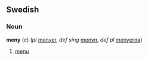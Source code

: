==Swedish==
===Noun===
'''meny''' (''c'') (''pl'' [[menyer]], ''def sing'' [[menyn]], ''def pl'' [[menyerna]])

#[[menu]]